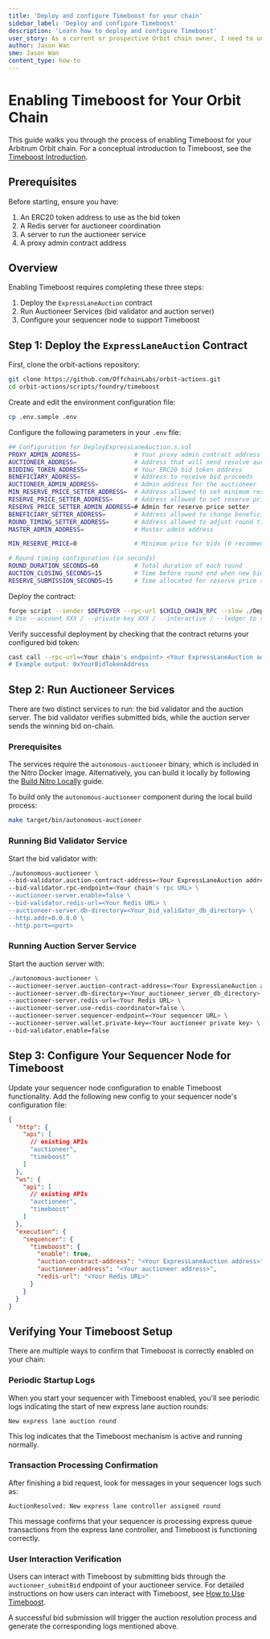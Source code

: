 ```yaml
---
title: 'Deploy and configure Timeboost for your chain'
sidebar_label: 'Deploy and configure Timeboost'
description: 'Learn how to deploy and configure Timeboost'
user_story: As a current or prospective Orbit chain owner, I need to understand how to deploy and configure Timeboost
author: Jason Wan
sme: Jason Wan
content_type: how-to
---
```


# Enabling Timeboost for Your Orbit Chain

This guide walks you through the process of enabling Timeboost for your Arbitrum Orbit chain. For a conceptual introduction to Timeboost, see the [Timeboost Introduction](https://docs.arbitrum.io/how-arbitrum-works/timeboost/gentle-introduction).

## Prerequisites

Before starting, ensure you have:

1. An ERC20 token address to use as the bid token
2. A Redis server for auctioneer coordination
3. A server to run the auctioneer service
4. A proxy admin contract address

## Overview

Enabling Timeboost requires completing these three steps:

1. Deploy the `ExpressLaneAuction` contract
2. Run Auctioneer Services (bid validator and auction server)
3. Configure your sequencer node to support Timeboost

## Step 1: Deploy the `ExpressLaneAuction` Contract

First, clone the orbit-actions repository:

```bash
git clone https://github.com/OffchainLabs/orbit-actions.git
cd orbit-actions/scripts/foundry/timeboost
```

Create and edit the environment configuration file:

```bash
cp .env.sample .env
```

Configure the following parameters in your `.env` file:

```bash
## Configuration for DeployExpressLaneAuction.s.sol
PROXY_ADMIN_ADDRESS=               # Your proxy admin contract address
AUCTIONEER_ADDRESS=                # Address that will send resolve auction requests
BIDDING_TOKEN_ADDRESS=             # Your ERC20 bid token address
BENEFICIARY_ADDRESS=               # Address to receive bid proceeds
AUCTIONEER_ADMIN_ADDRESS=          # Admin address for the auctioneer
MIN_RESERVE_PRICE_SETTER_ADDRESS=  # Address allowed to set minimum reserve price
RESERVE_PRICE_SETTER_ADDRESS=      # Address allowed to set reserve price
RESERVE_PRICE_SETTER_ADMIN_ADDRESS=# Admin for reserve price setter
BENEFICIARY_SETTER_ADDRESS=        # Address allowed to change beneficiary
ROUND_TIMING_SETTER_ADDRESS=       # Address allowed to adjust round timing
MASTER_ADMIN_ADDRESS=              # Master admin address

MIN_RESERVE_PRICE=0                # Minimum price for bids (0 recommended for testing)

# Round timing configuration (in seconds)
ROUND_DURATION_SECONDS=60          # Total duration of each round
AUCTION_CLOSING_SECONDS=15         # Time before round end when new bids are closed
RESERVE_SUBMISSION_SECONDS=15      # Time allocated for reserve price submission
```

Deploy the contract:

```bash
forge script --sender $DEPLOYER --rpc-url $CHILD_CHAIN_RPC --slow ./DeployExpressLaneAuction.s.sol -vvv --verify --broadcast
# Use --account XXX / --private-key XXX / --interactive / --ledger to specify the transaction signer
```

Verify successful deployment by checking that the contract returns your configured bid token:

```bash
cast call --rpc-url=<Your chain's endpoint> <Your ExpressLaneAuction address> "biddingToken()(address)"
# Example output: 0xYourBidTokenAddress
```

## Step 2: Run Auctioneer Services

There are two distinct services to run: the bid validator and the auction server. The bid validator verifies submitted bids, while the auction server sends the winning bid on-chain.

### Prerequisites

The services require the `autonomous-auctioneer` binary, which is included in the Nitro Docker image. Alternatively, you can build it locally by following the [Build Nitro Locally](https://docs.arbitrum.io/run-arbitrum-node/nitro/build-nitro-locally) guide.

To build only the `autonomous-auctioneer` component during the local build process:

```bash
make target/bin/autonomous-auctioneer
```

### Running Bid Validator Service

Start the bid validator with:

```bash
./autonomous-auctioneer \
--bid-validator.auction-contract-address=<Your ExpressLaneAuction address> \
--bid-validator.rpc-endpoint=<Your chain's rpc URL> \
--auctioneer-server.enable=false \
--bid-validator.redis-url=<Your Redis URL> \
--auctioneer-server.db-directory=<Your_bid_validator_db_directory> \
--http.addr=0.0.0.0 \
--http.port=<port>
```

### Running Auction Server Service

Start the auction server with:

```bash
./autonomous-auctioneer \
--auctioneer-server.auction-contract-address=<Your ExpressLaneAuction address> \
--auctioneer-server.db-directory=<Your_auctioneer_server_db_directory> \
--auctioneer-server.redis-url=<Your Redis URL> \
--auctioneer-server.use-redis-coordinator=false \
--auctioneer-server.sequencer-endpoint=<Your sequencer URL> \
--auctioneer-server.wallet.private-key=<Your auctioneer private key> \
--bid-validator.enable=false
```

## Step 3: Configure Your Sequencer Node for Timeboost

Update your sequencer node configuration to enable Timeboost functionality. Add the following new config to your sequencer node's configuration file:

```json
{
  "http": {
    "api": [
      // existing APIs
      "auctioneer",
      "timeboost"
    ]
  },
  "ws": {
    "api": [
      // existing APIs
      "auctioneer",
      "timeboost"
    ]
  },
  "execution": {
    "sequencer": {
      "timeboost": {
        "enable": true,
        "auction-contract-address": "<Your ExpressLaneAuction address>",
        "auctioneer-address": "<Your auctioneer address>",
        "redis-url": "<Your Redis URL>"
      }
    }
  }
}
```

## Verifying Your Timeboost Setup

There are multiple ways to confirm that Timeboost is correctly enabled on your chain:

### Periodic Startup Logs

When you start your sequencer with Timeboost enabled, you'll see periodic logs indicating the start of new express lane auction rounds:

```
New express lane auction round
```

This log indicates that the Timeboost mechanism is active and running normally.

### Transaction Processing Confirmation

After finishing a bid request, look for messages in your sequencer logs such as:

```
AuctionResolved: New express lane controller assigned round
```

This message confirms that your sequencer is processing express queue transactions from the express lane controller, and Timeboost is functioning correctly.

### User Interaction Verification

Users can interact with Timeboost by submitting bids through the `auctioneer_submitBid` endpoint of your auctioneer service. For detailed instructions on how users can interact with Timeboost, see [How to Use Timeboost](https://docs.arbitrum.io/how-arbitrum-works/timeboost/how-to-use-timeboost).

A successful bid submission will trigger the auction resolution process and generate the corresponding logs mentioned above.
